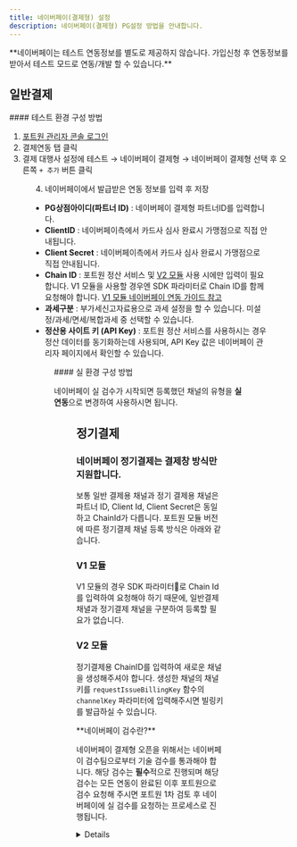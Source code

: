 ```yaml
---
title: 네이버페이(결제형) 설정
description: 네이버페이(결제형) PG설정 방법을 안내합니다.
---
```




<Hint style="info">
**네이버페이는 테스트 연동정보를 별도로 제공하지 않습니다. 가입신청 후 연동정보를 받아서 테스트 모드로 연동/개발 할 수 있습니다.**

</Hint>

## 일반**결제**

<Tabs>
<Tab title="테스트 결제">
#### 테스트 환경 구성 방법

1. [포트원 관리자 콘솔 로그인](https://admin.portone.io/integration)
2. 결제연동 탭 클릭
3. 결제 대행사 설정에 테스트 → 네이버페이 결제형 → 네이버페이 결제형 선택 후 오른쪽 `+ 추가` 버튼 클릭

<Figure src={image1} />

4. 네이버페이에서 발급받은 연동 정보를 입력 후 저장

- **PG상점아이디(파트너 ID)** : 네이버페이 결제형 파트너ID를 입력합니다.
- **ClientID** : 네이버페이측에서 카드사 심사 완료시 가맹점으로 직접 안내됩니다.
- **Client Secret** : 네이버페이측에서 카드사 심사 완료시 가맹점으로 직접 안내됩니다.
- **Chain ID** : 포트원 정산 서비스 및 [V2 모듈](../../../v2-payment/v2) 사용 시에만 입력이 필요합니다. V1 모듈을 사용할 경우엔 SDK 파라미터로 Chain ID를 함께 요청해야 합니다. [V1 모듈 네이버페이 연동 가이드 참고](../../../pg/simple/naver)
- **과세구분** : 부가세신고자료용으로 과세 설정을 할 수 있습니다. 미설정/과세/면세/복합과세 중 선택할 수 있습니다.
- **정산용 사이트 키 (API Key)** : 포트원 정산 서비스를 사용하시는 경우 정산 데이터를 동기화하는데 사용되며, API Key 값은 네이버페이 관리자 페이지에서 확인할 수 있습니다.

<Figure src={image2} />

</Tab>

<Tab title="실 결제">
#### 실 환경 구성 방법

네이버페이 실 검수가 시작되면 등록했던 채널의 유형을 **실 연동**으로 변경하여 사용하시면 됩니다.

<Figure src={image3} />

</Tab>
</Tabs>

## 정기결제

### 네이버페이 정기결제는 결제창 방식만 지원합니다.

<Tabs>
<Tab title="결제창 방식">

보통 일반 결제용 채널과 정기 결제용 채널은 파트너 ID, Client Id, Client Secret은 동일하고 ChainId가 다릅니다. 포트원 모듈 버전에 따른 정기결제 채널 등록 방식은 아래와 같습니다.

### V1 모듈

V1 모듈의 경우 SDK 파라미터로 Chain Id를 입력하여 요청해야 하기 때문에, 일반결제 채녈과 정기결제 채널을 구분하여 등록할 필요가 없습니다.

### V2 모듈

정기결제용 ChainID를 입력하여 새로운 채널을 생성해주셔야 합니다. 생성한 채널의 채널 키를 `requestIssueBillingKey` 함수의 `channelKey` 파라미터에 입력해주시면 빌링키를 발급하실 수 있습니다.

</Tab>
</Tabs>

<Hint style="info">
**네이버페이 검수란?**

네이버페이 결제형 오픈을 위해서는 네이버페이 검수팀으로부터 기술 검수를 통과해야 합니다. 해당 검수는 **필수**적으로 진행되며 해당 검수는 모든 연동이 완료된 이후 포트원으로 검수 요청해 주시면 포트원 1차 검토 후 네이버페이에 실 검수를 요청하는 프로세스로 진행됩니다.

</Hint>

<Details>
<p slot="summary">네이버페이 기술 검수 요청 방법</p>

네이버페이 기술 검수를 위해서는 아래 질문 리스트를 작성하여 이메일 주소로 검수 요청을 해야 합니다.

```text
<사업자 및 계약정보>
  - 상호명:
  - 사업자 번호:
  - 포트원 계정:
  - 네이버페이 결제형 파트너ID: 단건/반복(정기) 이용하실 방식 구분하여 전달 주시기 바랍니다.
  - 검수 진행 가능한 URL:
  - 테스트 가능한 로그인 계정:
  - 네이버페이 결제형 연동 개발자 정보(이름/이메일/전화번호):
  - 네이버페이 결제형 연동 검수 담당자 정보(이름/이메일/전화번호):
  - 판매상품 과/면세 여부:
  - 에스크로 사용 여부:
  - 모바일 앱 보유 여부:
  - 부분 취소 제공 여부:
  - IMP.request_pay 함수 호출 시 naverProducts 파라미터 설정 여부 및 셋팅 예시:

<질의사항>
1. 일반 결제만 연동하는 경우
  1. 지원하는 PC 웹 브라우저 종류와 최소 버전:
  2. 지원하는 모바일 웹 브라우저 종류와 최소 버전:
     (앱으로만 연동하시는 경우, 지원하는 모바일 OS 종류와 최소 버전: (ex. iOS 12.0.1, Android 8.0))
  3. 네이버페이 계약 시, 현금영수증 발급을 누가 하도록 결정하셨나요?
  4. 네이버페이 계약 시, 포인트 적립 방식은 자동 지급 방식으로 계약하셨나요? 직접 건별로 지급하기로 계약하셨나요?

2. 일반 + 정기결제 모두 연동하는 경우
  1. 지원하는 PC 웹 브라우저 종류와 최소 버전:
  2. 지원하는 모바일 웹 브라우저 종류와 최소 버전:
     (앱으로만 연동하시는 경우, 지원하는 모바일 OS 종류와 최소 버전: (ex. iOS 12.0.1, Android 8.0))
  3. 네이버페이 계약 시, 현금영수증 발급을 누가 하도록 결정하셨나요?
  4. 네이버페이 계약 시, 포인트 적립 방식은 자동 지급 방식으로 계약하셨나요? 직접 건별로 지급하기로 계약하셨나요?
  5. 정기 결제 등록 내역 조회를 어떤 방식으로 구현하시고 계신가요? 예) 관리자페이지 반복결제내역 조회 시 / 자체주문 생성 시 정보조회
  6. 결제 내역 조회를 어떤 방식으로 구현하시고 계신가요? 예) 관리자페이지 결제내역 조회 시 / 자체주문 생성 시 정보조회 / 정산 대사 작업 배치
  7. 어떤 경우에 정기결제가 해제되나요? 예) 등록생성 실패 시 / 등록된 반복결제항목 해제 시 / 관리자 반복결제 등록항목 해제
```

**email : support@portone.io**

</Details>
